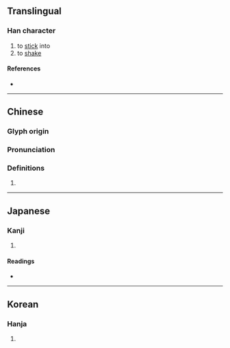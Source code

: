{{character info/new}}
{{character info|0x2F8BF}}
==Translingual==

===Han character===
{{Han char|rn=64|rad=手|as=10|sn=13|four=51061|canj=QMCA,QMIA|ids=⿰扌晋}}

# to [[stick]] into
# to [[shake]]

====References====
* {{Han ref|kx=0447.150|dkj=12494|dj=0798.070|hdz=31929.050|uh=6422|ud=25634|bh=DDA8|bd=56744}}

----

==Chinese==
{{zh-forms}}

===Glyph origin===
{{Han etym}}

===Pronunciation===
{{zh-pron
|m=jìn
|c=zeon3
|mc=y
|oc=y
|cat=
}}

===Definitions===
{{zh-hanzi}}

# {{rfdef|zh}}

----

==Japanese==

===Kanji===
{{ja-kanji|grade=|rs=手10}}

# {{rfdef|ja|sort=手10}}

====Readings====
* {{ja-readings|on=[[しん]] (shin), [[せん]] (sen), [[せい]] (sei), [[さい]] (sai)|kun=[[はさむ]] (hasamu)}}

----

==Korean==

===Hanja===
{{ko-hanja|hangeul=진|eumhun=|rv=jin|mr=chin|y=cin}}

# {{rfdef|ko|sort=手10}}